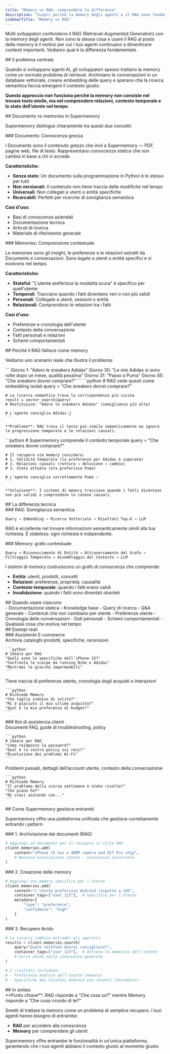 ```yaml
---
title: "Memory vs RAG: comprendere la differenza"
description: "Scopri perché la memory degli agenti e il RAG sono fondamentalmente diversi e quando usare ciascun approccio"
sidebarTitle: "Memory vs RAG"
---
```


Molti sviluppatori confondono il RAG (Retrieval-Augmented Generation) con la memory degli agenti. Non sono la stessa cosa e usare il RAG al posto della memory è il motivo per cui i tuoi agenti continuano a dimenticare contesti importanti. Vediamo qual è la differenza fondamentale.

<div id="the-core-problem">
  ## Il problema centrale
</div>

Quando si sviluppano agenti AI, gli sviluppatori spesso trattano la memory come un normale problema di retrieval. Archiviano le conversazioni in un database vettoriale, creano embedding delle query e sperano che la ricerca semantica faccia emergere il contesto giusto.

**Questo approccio non funziona perché la memory non consiste nel trovare testo simile, ma nel comprendere relazioni, contesto temporale e lo stato dell’utente nel tempo.**

<div id="documents-vs-memories-in-supermemory">
  ## Documents vs memories in Supermemory
</div>

Supermemory distingue chiaramente tra questi due concetti:

<div id="documents-raw-knowledge">
  ### Documents: Conoscenza grezza
</div>

I Documents sono il contenuto grezzo che invii a Supermemory — PDF, pagine web, file di testo. Rappresentano conoscenza statica che non cambia in base a chi vi accede.

**Caratteristiche:**

- **Senza stato**: Un documento sulla programmazione in Python è lo stesso per tutti
- **Non versionati**: Il contenuto non tiene traccia delle modifiche nel tempo
- **Universali**: Non collegati a utenti o entità specifiche
- **Ricercabili**: Perfetti per ricerche di somiglianza semantica

**Casi d'uso:**

- Basi di conoscenza aziendali
- Documentazione tecnica
- Articoli di ricerca
- Materiale di riferimento generale

<div id="memories-contextual-understanding">
  ### Memories: Comprensione contestuale
</div>

Le memories sono gli insight, le preferenze e le relazioni estratti da Documents e conversazioni. Sono legate a utenti o entità specifici e si evolvono nel tempo.

**Caratteristiche:**

- **Stateful**: "L'utente preferisce la modalità scura" è specifico per quell'utente
- **Temporali**: Tracciano quando i fatti diventano veri o non più validi
- **Personali**: Collegate a utenti, sessioni o entità
- **Relazionali**: Comprendono le relazioni tra i fatti

**Casi d'uso:**

- Preferenze e cronologia dell'utente
- Contesto della conversazione
- Fatti personali e relazioni
- Schemi comportamentali

<div id="why-rag-fails-as-memory">
  ## Perché il RAG fallisce come memory
</div>

Vediamo uno scenario reale che illustra il problema:

<Tabs>
  <Tab title="Lo scenario">
    ```
    Giorno 1: "Adoro le sneakers Adidas"
    Giorno 30: "Le mie Adidas si sono rotte dopo un mese, qualità pessima"
    Giorno 31: "Passo a Puma"
    Giorno 45: "Che sneakers dovrei comprare?"
    ```
  </Tab>

  <Tab title="Approccio RAG (sbagliato)">
    ```python
    # RAG vede questi come embedding isolati
    query = "Che sneakers dovrei comprare?"

    # La ricerca semantica trova la corrispondenza più vicina
    result = vector_search(query)
    # Restituisce: "Adoro le sneakers Adidas" (somiglianza più alta)

    # L'agente consiglia Adidas 🤦
    ```

    **Problema**: RAG trova il testo più simile semanticamente ma ignora la progressione temporale e le relazioni causali.
  </Tab>

  <Tab title="Approccio Memory (corretto)">
    ```python
    # Supermemory comprende il contesto temporale
    query = "Che sneakers dovrei comprare?"

    # Il recupero via memory considera:
    # 1. Validità temporale (la preferenza per Adidas è superata)
    # 2. Relazioni causali (rottura → delusione → cambio)
    # 3. Stato attuale (ora preferisce Puma)

    # L'agente consiglia correttamente Puma ✅
    ```

    **Soluzione**: I sistemi di memory tracciano quando i fatti diventano non più validi e comprendono le catene causali.
  </Tab>
</Tabs>

<div id="the-technical-difference">
  ## La differenza tecnica
</div>

<div id="rag-semantic-similarity">
  ### RAG: Somiglianza semantica
</div>

```
Query → Embedding → Ricerca Vettoriale → Risultati Top-K → LLM
```

RAG è eccellente nel trovare informazioni semanticamente simili alla tua richiesta. È stateless: ogni richiesta è indipendente.


<div id="memory-contextual-graph">
  ### Memory: grafo contestuale
</div>

```
Query → Riconoscimento di Entità → Attraversamento del Grafo → Filtraggio Temporale → Assemblaggio del Contesto → LLM
```

I sistemi di memory costruiscono un grafo di conoscenza che comprende:

* **Entità**: utenti, prodotti, concetti
* **Relazioni**: preferenze, proprietà, causalità
* **Contesto temporale**: quando i fatti erano validi
* **Invalidazione**: quando i fatti sono diventati obsoleti


<div id="when-to-use-each">
  ## Quando usare ciascuno
</div>

<CardGroup cols={2}>
  <Card title="Usa RAG per" icon="search">
    - Documentazione statica
    - Knowledge base
    - Query di ricerca
    - Q&A generale
    - Contenuti che non cambiano per utente
  </Card>

  <Card title="Usa Memory per" icon="brain">
    - Preferenze utente
    - Cronologia delle conversazioni
    - Dati personali
    - Schemi comportamentali
    - Qualsiasi cosa che evolva nel tempo
  </Card>
</CardGroup>

<div id="real-world-examples">
  ## Esempi reali
</div>

<div id="e-commerce-assistant">
  ### Assistente E-commerce
</div>

<Tabs>
  <Tab title="RAG Component">
    Archivia cataloghi prodotti, specifiche, recensioni

    ```python
    # Ideale per RAG
    "Quali sono le specifiche dell’iPhone 15?"
    "Confronta le scarpe da running Nike e Adidas"
    "Mostrami le giacche impermeabili"
    ```
  </Tab>

  <Tab title="Memory Component">
    Tiene traccia di preferenze utente, cronologia degli acquisti e interazioni

    ```python
    # Richiede Memory
    "Che taglia indosso di solito?"
    "Mi è piaciuto il mio ultimo acquisto?"
    "Qual è la mia preferenza di budget?"
    ```
  </Tab>
</Tabs>

<div id="customer-support-bot">
  ### Bot di assistenza clienti
</div>

<Tabs>
  <Tab title="RAG Component">
    Documenti FAQ, guide di troubleshooting, policy

    ```python
    # Ideale per RAG
    "Come reimposto la password?"
    "Qual è la vostra policy sui resi?"
    "Risoluzione dei problemi Wi‑Fi"
    ```
  </Tab>

  <Tab title="Memory Component">
    Problemi passati, dettagli dell’account utente, contesto della conversazione

    ```python
    # Richiede Memory
    "Il problema della scorsa settimana è stato risolto?"
    "Che piano ho?"
    "Mi stavi aiutando con..."
    ```
  </Tab>
</Tabs>

<div id="how-supermemory-handles-both">
  ## Come Supermemory gestisce entrambi
</div>

Supermemory offre una piattaforma unificata che gestisce correttamente entrambi i pattern:

<div id="1-document-storage-rag">
  ### 1. Archiviazione dei documenti (RAG)
</div>

```python
# Aggiungi un documento per il recupero in stile RAG
client.memories.add(
    content="iPhone 15 has a 48MP camera and A17 Pro chip",
    # Nessuna associazione utente - conoscenza universale
)
```


<div id="2-memory-creation">
  ### 2. Creazione delle memory
</div>

```python
# Aggiungi una memory specifica per l'utente
client.memories.add(
    content="L'utente preferisce Android rispetto a iOS",
    container_tags=["user_123"],  # Specifico per l'utente
    metadata={
        "type": "preference",
        "confidence": "high"
    }
)
```


<div id="3-hybrid-retrieval">
  ### 3. Recupero ibrido
</div>

```python
# La ricerca combina entrambi gli approcci
results = client.memories.search(
    query="Quale telefono dovrei consigliare?",
    container_tags=["user_123"],  # Ottiene le memories dell'utente
    # Cerca anche nella conoscenza generale
)

# I risultati includono:
# - Preferenza Android dell'utente (memory)
# - Specifiche dei telefoni Android più recenti (documents)
```


<div id="the-bottom-line">
  ## In sintesi
</div>

<Note>
**Punto chiave**: RAG risponde a "Che cosa so?" mentre Memory risponde a "Che cosa ricordo di te?"
</Note>

Smetti di trattare la memory come un problema di semplice recupero. I tuoi agenti hanno bisogno di entrambe:

- **RAG** per accedere alla conoscenza
- **Memory** per comprendere gli utenti

Supermemory offre entrambe le funzionalità in un’unica piattaforma, garantendo che i tuoi agenti abbiano il contesto giusto al momento giusto.